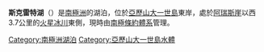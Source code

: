 {{coord|71|50|S|68|21|W|display=title}}

'''斯克雷特湖'''（{{lang-en|Secret Lake}}）是[[南極洲|南極洲]]的湖泊，位於[[亞歷山大一世島|亞歷山大一世島]]東岸，處於[[阿瑞斯崖|阿瑞斯崖]]以西3.7公里的[[火星冰川|火星冰川]]東側，現時由[[南極條約體系|南極條約體系]]管理。

{{DEFAULTSORT:Secret Lake}}
[[Category:南極洲湖泊|Category:南極洲湖泊]]
[[Category:亞歷山大一世島水體|Category:亞歷山大一世島水體]]


{{AlexanderIsland-geo-stub}}